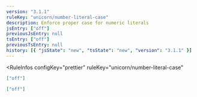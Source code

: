 ```yaml
---
version: "3.1.1"
ruleKey: "unicorn/number-literal-case"
description: Enforce proper case for numeric literals
jsEntry: ["off"]
previousJsEntry: null
tsEntry: ["off"]
previousTsEntry: null
history: [{ "jsState": "new", "tsState": "new", "version": "3.1.1" }]
---
```


<RuleInfos 
  configKey="prettier" 
  ruleKey="unicorn/number-literal-case" 
>

```json
["off"]
```

```json
["off"]
```

</RuleInfos>
